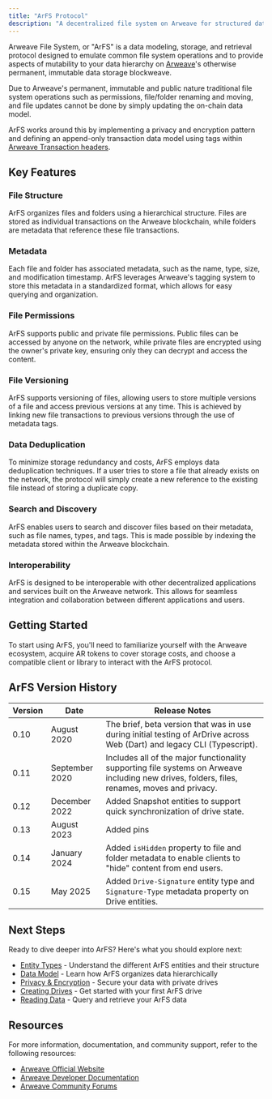 ```yaml
---
title: "ArFS Protocol"
description: "A decentralized file system on Arweave for structured data storage and retrieval"
---
```


Arweave File System, or "ArFS" is a data modeling, storage, and retrieval protocol designed to emulate common file system operations and to provide aspects of mutability to your data hierarchy on [Arweave](/learn/introduction/what-is-arweave)'s otherwise permanent, immutable data storage blockweave.

Due to Arweave's permanent, immutable and public nature traditional file system operations such as permissions, file/folder renaming and moving, and file updates cannot be done by simply updating the on-chain data model.

ArFS works around this by implementing a privacy and encryption pattern and defining an append-only transaction data model using tags within [Arweave Transaction headers](https://docs.arweave.org/developers/server/http-api#transaction-format).

## Key Features

### File Structure

ArFS organizes files and folders using a hierarchical structure. Files are stored as individual transactions on the Arweave blockchain, while folders are metadata that reference these file transactions.

### Metadata

Each file and folder has associated metadata, such as the name, type, size, and modification timestamp. ArFS leverages Arweave's tagging system to store this metadata in a standardized format, which allows for easy querying and organization.

### File Permissions

ArFS supports public and private file permissions. Public files can be accessed by anyone on the network, while private files are encrypted using the owner's private key, ensuring only they can decrypt and access the content.

### File Versioning

ArFS supports versioning of files, allowing users to store multiple versions of a file and access previous versions at any time. This is achieved by linking new file transactions to previous versions through the use of metadata tags.

### Data Deduplication

To minimize storage redundancy and costs, ArFS employs data deduplication techniques. If a user tries to store a file that already exists on the network, the protocol will simply create a new reference to the existing file instead of storing a duplicate copy.

### Search and Discovery

ArFS enables users to search and discover files based on their metadata, such as file names, types, and tags. This is made possible by indexing the metadata stored within the Arweave blockchain.

### Interoperability

ArFS is designed to be interoperable with other decentralized applications and services built on the Arweave network. This allows for seamless integration and collaboration between different applications and users.

## Getting Started

To start using ArFS, you'll need to familiarize yourself with the Arweave ecosystem, acquire AR tokens to cover storage costs, and choose a compatible client or library to interact with the ArFS protocol.

## ArFS Version History

| Version | Date           | Release Notes                                                                                                                                |
| ------- | -------------- | -------------------------------------------------------------------------------------------------------------------------------------------- |
| 0.10    | August 2020    | The brief, beta version that was in use during initial testing of ArDrive across Web (Dart) and legacy CLI (Typescript).                     |
| 0.11    | September 2020 | Includes all of the major functionality supporting file systems on Arweave including new drives, folders, files, renames, moves and privacy. |
| 0.12    | December 2022  | Added Snapshot entities to support quick synchronization of drive state.                                                                     |
| 0.13    | August 2023    | Added pins                                                                                                                                   |
| 0.14    | January 2024   | Added `isHidden` property to file and folder metadata to enable clients to "hide" content from end users.                                    |
| 0.15    | May 2025       | Added `Drive-Signature` entity type and `Signature-Type` metadata property on Drive entities.                                                |

## Next Steps

Ready to dive deeper into ArFS? Here's what you should explore next:

- [Entity Types](/build/upload/arfs/entity-types) - Understand the different ArFS entities and their structure
- [Data Model](/build/upload/arfs/data-model) - Learn how ArFS organizes data hierarchically
- [Privacy & Encryption](/build/upload/arfs/privacy) - Secure your data with private drives
- [Creating Drives](/build/upload/arfs/creating-drives) - Get started with your first ArFS drive
- [Reading Data](/build/upload/arfs/reading-data) - Query and retrieve your ArFS data

## Resources

For more information, documentation, and community support, refer to the following resources:

- [Arweave Official Website](https://www.arweave.org/)
- [Arweave Developer Documentation](https://docs.arweave.org/)
- [Arweave Community Forums](https://community.arweave.org/)
